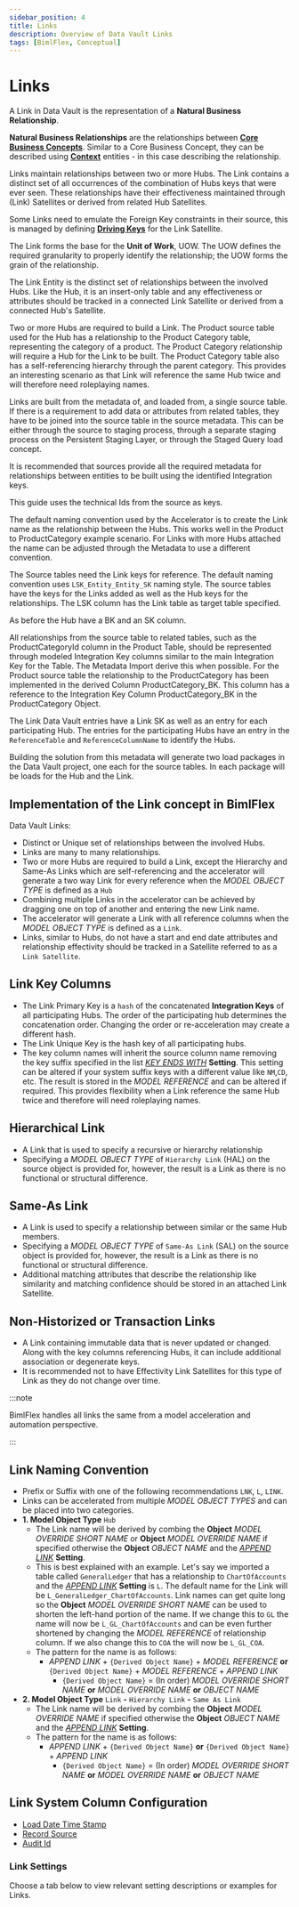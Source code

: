 ```yaml
---
sidebar_position: 4
title: Links
description: Overview of Data Vault Links
tags: [BimlFlex, Conceptual]
---
```



# Links

A Link in Data Vault is the representation of a **Natural Business Relationship**.

**Natural Business Relationships** are the relationships between [**Core Business Concepts**](./data-vault-concept-hub). Similar to a Core Business Concept, they can be described using [**Context**](./data-vault-concept-satellite) entities - in this case describing the relationship.

Links maintain relationships between two or more Hubs. The Link contains a distinct set of all occurrences of the combination of Hubs keys that were ever seen. These relationships have their effectiveness maintained through (Link) Satellites or derived from related Hub Satellites.

Some Links need to emulate the Foreign Key constraints in their source, this is managed by defining [**Driving Keys**](./driving-keys-in-data-vault) for the Link Satellite.

The Link forms the base for the **Unit of Work**, UOW. The UOW defines the required granularity to properly identify the relationship; the UOW forms the grain of the relationship.

The Link Entity is the distinct set of relationships between the involved Hubs. Like the Hub, it is an insert-only table and any effectiveness or attributes should be tracked in a connected Link Satellite or derived from a connected Hub's Satellite.

Two or more Hubs are required to build a Link. The Product source table used for the Hub has a relationship to the Product Category table, representing the category of a product. The Product Category relationship will require a Hub for the Link to be built. The Product Category table also has a self-referencing hierarchy through the parent category. This provides an interesting scenario as that Link will reference the same Hub twice and will therefore need roleplaying names.

Links are built from the metadata of, and loaded from, a single source table. If there is a requirement to add data or attributes from related tables, they have to be joined into the source table in the source metadata. This can be either through the source to staging process, through a separate staging process on the Persistent Staging Layer, or through the Staged Query load concept.

It is recommended that sources provide all the required metadata for relationships between entities to be built using the identified Integration keys.

This guide uses the technical Ids from the source as keys.

The default naming convention used by the Accelerator is to create the Link name as the relationship between the Hubs. This works well in the Product to ProductCategory example scenario. For Links with more Hubs attached the name can be adjusted through the Metadata to use a different convention.

The Source tables need the Link keys for reference. The default naming convention uses `LSK_Entity_Entity_SK` naming style. The source tables have the keys for the Links added as well as the Hub keys for the relationships. The LSK column has the Link table as target table specified.

As before the Hub have a BK and an SK column.

All relationships from the source table to related tables, such as the ProductCategoryId column in the Product Table, should be represented through modeled Integration Key columns similar to the main Integration Key for the Table. The Metadata Import derive this when possible. For the Product source table the relationship to the ProductCategory has been implemented in the derived Column ProductCategory_BK. This column has a reference to the Integration Key Column ProductCategory_BK in the ProductCategory Object.

The Link Data Vault entries have a Link SK as well as an entry for each participating Hub. The entries for the participating Hubs have an entry in the `ReferenceTable` and `ReferenceColumnName` to identify the Hubs.

Building the solution from this metadata will generate two load packages in the Data Vault project, one each for the source tables. In each package will be loads for the Hub and the Link.

## Implementation of the Link concept in BimlFlex

Data Vault Links:

* Distinct or Unique set of relationships between the involved Hubs.
* Links are many to many relationships.
* Two or more Hubs are required to build a Link, except the Hierarchy and Same-As Links which are self-referencing and the accelerator will generate a two way Link for every reference when the *MODEL OBJECT TYPE* is defined as a `Hub`
* Combining multiple Links in the accelerator can be achieved by dragging one on top of another and entering the new Link name.
* The accelerator will generate a Link with all reference columns when the *MODEL OBJECT TYPE* is defined as a `Link`.
* Links, similar to Hubs, do not have a start and end date attributes and relationship effectivity should be tracked in a Satellite referred to as a `Link Satellite`.

## Link Key Columns

* The Link Primary Key is a `hash` of the concatenated **Integration Keys** of all participating Hubs.
  The order of the participating hub determines the concatenation order.
  Changing the order or re-acceleration may create a different hash.
* The Link Unique Key is the hash key of all participating hubs.
* The key column names will inherit the source column name removing the key suffix specified in the list [*KEY ENDS WITH*](../reference-documentation/reference-documentation-settings-index) **Setting**.
  This setting can be altered if your system suffix keys with a different value like `NM`,`CD`, etc.
  The result is stored in the *MODEL REFERENCE* and can be altered if required.
  This provides flexibility when a Link reference the same Hub twice and therefore will need roleplaying names.

## Hierarchical Link

* A Link that is used to specify a recursive or hierarchy relationship
* Specifying a *MODEL OBJECT TYPE* of `Hierarchy Link` (HAL) on the source object is provided for, however, the result is a Link as there is no functional or structural difference.

## Same-As Link

* A Link is used to specify a relationship between similar or the same Hub members.
* Specifying a *MODEL OBJECT TYPE* of `Same-As Link` (SAL) on the source object is provided for, however, the result is a Link as there is no functional or structural difference.
* Additional matching attributes that describe the relationship like similarity and matching confidence should be stored in an attached Link Satellite.

## Non-Historized or Transaction Links

* A Link containing immutable data that is never updated or changed.
  Along with the key columns referencing Hubs, it can include additional association or degenerate keys.
* It is recommended not to have Effectivity Link Satellites for this type of Link as they do not change over time.



:::note

BimlFlex handles all links the same from a model acceleration and automation perspective.

:::


## Link Naming Convention

* Prefix or Suffix with one of the following recommendations `LNK`, `L`, `LINK`.
* Links can be accelerated from multiple *MODEL OBJECT TYPES* and can be placed into two categories.
* **1. Model Object Type** `Hub`
  * The Link name will be derived by combing the **Object** *MODEL OVERRIDE SHORT NAME* or **Object** *MODEL OVERRIDE NAME* if specified otherwise the **Object** *OBJECT NAME* and the [*APPEND LINK*](../reference-documentation/reference-documentation-settings-index) **Setting**.
  * This is best explained with an example.
    Let's say we imported a table called `GeneralLedger` that has a relationship to `ChartOfAccounts` and the [*APPEND LINK*](../reference-documentation/reference-documentation-settings-index) **Setting** is `L`.
    The default name for the Link will be `L_GeneralLedger_ChartOfAccounts`.
    Link names can get quite long so the **Object** *MODEL OVERRIDE SHORT NAME* can be used to shorten the left-hand portion of the name.
    If we change this to `GL` the name will now be `L_GL_ChartOfAccounts` and can be even further shortened by changing the *MODEL REFERENCE* of relationship column.
    If we also change this to `COA` the will now be `L_GL_COA`.
  * The pattern for the name is as follows:
    * *APPEND LINK* + `{Derived Object Name}` + *MODEL REFERENCE* **or** `{Derived Object Name}` + *MODEL REFERENCE* + *APPEND LINK*
      * `{Derived Object Name}` = (In order) *MODEL OVERRIDE SHORT NAME* **or** *MODEL OVERRIDE NAME* **or** *OBJECT NAME*
* **2. Model Object Type** `Link` **-** `Hierarchy Link` **-** `Same As Link`
  * The Link name will be derived by combing the **Object** *MODEL OVERRIDE NAME* if specified otherwise the **Object** *OBJECT NAME* and the [*APPEND LINK*](../reference-documentation/reference-documentation-settings-index) **Setting**.
  * The pattern for the name is as follows:
    * *APPEND LINK* + `{Derived Object Name}` **or** `{Derived Object Name}` + *APPEND LINK*
      * `{Derived Object Name}` = (In order) *MODEL OVERRIDE SHORT NAME* **or** *MODEL OVERRIDE NAME* **or** *OBJECT NAME*

## Link System Column Configuration

* [Load Date Time Stamp](./data-vault-best-practices#roweffectivefromdate)
* [Record Source](./data-vault-best-practices#record-source)
* [Audit Id](./data-vault-best-practices#audit-id)

### Link Settings

Choose a tab below to view relevant setting descriptions or examples for Links.

<SettingsLink />